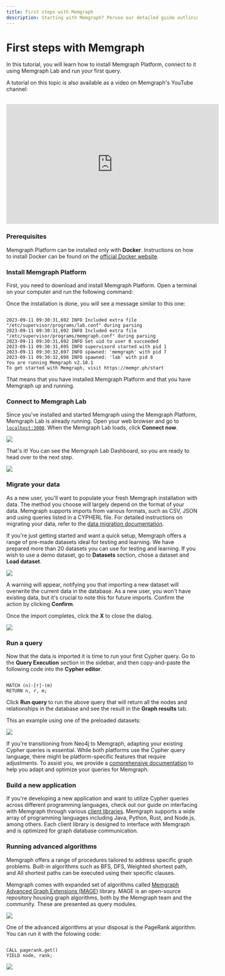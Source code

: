 ```yaml
---
title: First steps with Memgraph
description: Starting with Memgraph? Peruse our detailed guide outlining the first steps towards mastering this graph computing tool.
---
```



# First steps with Memgraph

In this tutorial, you will learn how to install Memgraph Platform, connect to it
using Memgraph Lab and run your first query. 

A tutorial on this topic is also available as a video on Memgraph's YouTube
channel:

<br />

<iframe
  width="560"
  height="315"
  src="https://www.youtube.com/embed/6qYsAMisqQg"
  frameBorder="0"
  allow="autoplay; encrypted-media"
  allowFullScreen
></iframe>

<Steps>

### Prerequisites 

Memgraph Platform can be installed only with **Docker**. Instructions on how to
install Docker can be found on the [official Docker
website](https://docs.docker.com/get-docker/).


### Install Memgraph Platform

First, you need to download and install Memgraph Platform. Open a terminal on
your computer and run the following command:

<CodeSnippet code="docker run -p 7687:7687 -p 7444:7444 -p 3000:3000 --name memgraph memgraph/memgraph-platform" page="getting-started/first-steps-with-memgraph"/>

Once the installation is done, you will see a message similar to this one:

```nocopy

2023-09-11 09:30:31,692 INFO Included extra file "/etc/supervisor/programs/lab.conf" during parsing
2023-09-11 09:30:31,692 INFO Included extra file "/etc/supervisor/programs/memgraph.conf" during parsing
2023-09-11 09:30:31,692 INFO Set uid to user 0 succeeded
2023-09-11 09:30:31,695 INFO supervisord started with pid 1
2023-09-11 09:30:32,697 INFO spawned: 'memgraph' with pid 7
2023-09-11 09:30:32,698 INFO spawned: 'lab' with pid 8
You are running Memgraph v2.10.1
To get started with Memgraph, visit https://memgr.ph/start

```

That means that you have installed Memgraph Platform and that you have Memgraph
up and running.

### Connect to Memgraph Lab

Since you've installed and started Memgraph using the Memgraph Platform,
Memgraph Lab is already running. Open your web browser and go to
[`localhost:3000`](http://localhost:3000). When the Memgraph Lab loads, click
**Connect now**.

![](/pages/getting-started/first-steps/connect-to-memgraph-lab.png)

That's it! You can see the Memgraph Lab Dashboard, so you are ready to head over
to the next step.

![](/pages/getting-started/first-steps/memgraph-lab-dashboard.png)

### Migrate your data

As a new user, you'll want to populate your fresh Memgraph installation with
data. The method you choose will largely depend on the format of your data.
Memgraph supports imports from various formats, such as CSV, JSON and using
queries listed in a CYPHERL file. For detailed instructions on migrating your
data, refer to the [data migration documentation](/data-migration).

If you're just getting started and want a quick setup, Memgraph offers a range
of pre-made datasets ideal for testing and learning. We have prepared more than
20 datasets you can use for testing and learning. If you wish to use a demo
dataset, go to **Datasets** section, chose a dataset and **Load dataset**.

![](/pages/getting-started/first-steps/memgraph-lab-datasets.png)

A warning will appear, notifying you that importing a new dataset will overwrite
the current data in the database. As a new user, you won't have existing data,
but it's crucial to note this for future imports. Confirm the action by clicking
**Confirm**.

Once the import completes, click the **X** to close the dialog.

![](/pages/getting-started/first-steps/memgraph-lab-dataset-import.png)


### Run a query

Now that the data is imported it is time to run your first Cypher query. Go to
the  **Query Execution** section in the sidebar, and then copy-and-paste the
following code into the **Cypher editor**.

```cypher

MATCH (n)-[r]-(m)
RETURN n, r, m;

```

Click **Run query** to run the above query that will return all the nodes and
relationships in the database and see the result in the **Graph results** tab.

This an example using one of the preloaded datasets:

![](/pages/getting-started/first-steps/memgraph-lab-first-cypher-query.png)

If you're transitioning from Neo4j to Memgraph, adapting your existing Cypher
queries is essential. While both platforms use the Cypher query language, there
might be platform-specific features that require adjustments. To assist you, we
provide a [comprehensive documentation](/querying) to help you adapt and
optimize your queries for Memgraph.

### Build a new application

If you're developing a new application and want to utilize Cypher queries across
different programming languages, check out our guide on interfacing with
Memgraph through various [client libraries](/client-libraries). Memgraph
supports a wide array of programming languages including Java, Python, Rust, and
Node.js, among others. Each client library is designed to interface with
Memgraph and is optimized for graph database communication.

### Running advanced algorithms

Memgraph offers a range of procedures tailored to address specific graph
problems. Built-in algorithms such as BFS, DFS, Weighted shortest path, and All
shortest paths can be executed using their specific clauses. 

Memgraph comes with expanded set of algorithms called [Memgraph Advanced Graph
Extensions (MAGE)](/advanced-algorithms) library. MAGE is an open-source
repository housing graph algorithms, both by the Memgraph team and the
community. These are presented as query modules. 

![](/pages/getting-started/first-steps/query-modules.png)

One of the advanced algorithms at your disposal is the PageRank algorithm. You
can run it with the folowing code:

```cypher

CALL pagerank.get()
YIELD node, rank;

```

![](/pages/getting-started/first-steps/pagerank-results.png)


</Steps>